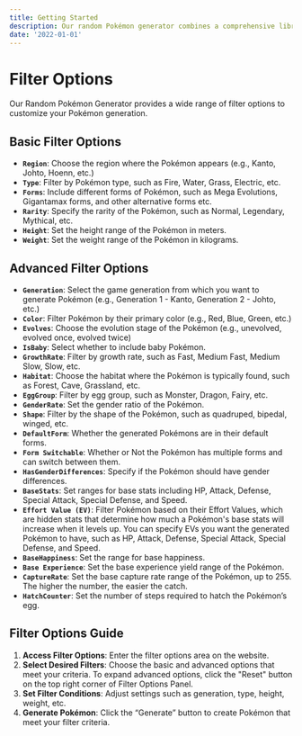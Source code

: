 ```yaml
---
title: Getting Started
description: Our random Pokémon generator combines a comprehensive library, extensive customization options, beautiful displays, and intelligent randomization to deliver an unmatched Pokémon generation experience.
date: '2022-01-01'
---
```


# Filter Options

Our Random Pokémon Generator provides a wide range of filter options to customize your Pokémon generation. 

## Basic Filter Options

- **`Region`**: Choose the region where the Pokémon appears (e.g., Kanto, Johto, Hoenn, etc.)
- **`Type`**: Filter by Pokémon type, such as Fire, Water, Grass, Electric, etc.
- **`Forms`**: Include different forms of Pokémon, such as Mega Evolutions, Gigantamax forms, and other alternative forms etc.
- **`Rarity`**: Specify the rarity of the Pokémon, such as Normal, Legendary, Mythical, etc.
- **`Height`**: Set the height range of the Pokémon in meters.
- **`Weight`**: Set the weight range of the Pokémon in kilograms.

## Advanced Filter Options

- **`Generation`**: Select the game generation from which you want to generate Pokémon (e.g., Generation 1 - Kanto, Generation 2 - Johto, etc.)
- **`Color`**: Filter Pokémon by their primary color (e.g., Red, Blue, Green, etc.)
- **`Evolves`**: Choose the evolution stage of the Pokémon (e.g., unevolved, evolved once, evolved twice)
- **`IsBaby`**: Select whether to include baby Pokémon.
- **`GrowthRate`**: Filter by growth rate, such as Fast, Medium Fast, Medium Slow, Slow, etc.
- **`Habitat`**: Choose the habitat where the Pokémon is typically found, such as Forest, Cave, Grassland, etc.
- **`EggGroup`**: Filter by egg group, such as Monster, Dragon, Fairy, etc.
- **`GenderRate`**: Set the gender ratio of the Pokémon.
- **`Shape`**: Filter by the shape of the Pokémon, such as quadruped, bipedal, winged, etc.
- **`DefaultForm`**: Whether the generated Pokémons are in their default forms.
- **`Form Switchable`**: Whether or Not the Pokémon has multiple forms and can switch between them.
- **`HasGenderDifferences`**: Specify if the Pokémon should have gender differences.
- **`BaseStats`**: Set ranges for base stats including HP, Attack, Defense, Special Attack, Special Defense, and Speed.
- **`Effort Value (EV)`**: Filter Pokémon based on their Effort Values, which are hidden stats that determine how much a Pokémon's base stats will increase when it levels up. You can specify EVs you want the generated Pokémon to have, such as HP, Attack, Defense, Special Attack, Special Defense, and Speed.
- **`BaseHappiness`**: Set the range for base happiness.
- **`Base Experience`**: Set the base experience yield range of the Pokémon.
- **`CaptureRate`**: Set the base capture rate range of the Pokémon, up to 255. The higher the number, the easier the catch.
- **`HatchCounter`**: Set the number of steps required to hatch the Pokémon’s egg.

## Filter Options Guide

1. **Access Filter Options**: Enter the filter options area on the website.
2. **Select Desired Filters**: Choose the basic and advanced options that meet your criteria. To expand advanced options, click the "Reset" button on the top right corner of Filter Options Panel.
3. **Set Filter Conditions**: Adjust settings such as generation, type, height, weight, etc.
4. **Generate Pokémon**: Click the “Generate” button to create Pokémon that meet your filter criteria.